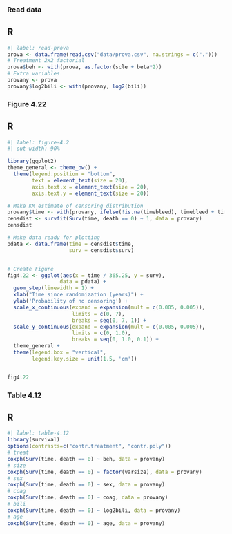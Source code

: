 ### Read data 

::: {.panel-tabset}
## R
```r
#| label: read-prova
prova <- data.frame(read.csv("data/prova.csv", na.strings = c(".")))
# Treatment 2x2 factorial
prova$beh <- with(prova, as.factor(scle + beta*2))
# Extra variables
provany <- prova
provany$log2bili <- with(provany, log2(bili))
```
:::


### Figure 4.22

::: {.panel-tabset}
## R
```r
#| label: figure-4.2
#| out-width: 90%

library(ggplot2)
theme_general <- theme_bw() +
  theme(legend.position = "bottom",
        text = element_text(size = 20),
        axis.text.x = element_text(size = 20),
        axis.text.y = element_text(size = 20))

# Make KM estimate of censoring distribution
provany$time <- with(provany, ifelse(!is.na(timebleed), timebleed + timedeath, timedeath))
censdist <- survfit(Surv(time, death == 0) ~ 1, data = provany)
censdist

# Make data ready for plotting
pdata <- data.frame(time = censdist$time,
                    surv = censdist$surv)


# Create Figure
fig4.22 <- ggplot(aes(x = time / 365.25, y = surv),
                 data = pdata) +
  geom_step(linewidth = 1) +
  xlab("Time since randomization (years)") +
  ylab('Probability of no censoring') +
  scale_x_continuous(expand = expansion(mult = c(0.005, 0.005)),
                     limits = c(0, 7),
                     breaks = seq(0, 7, 1)) +
  scale_y_continuous(expand = expansion(mult = c(0.005, 0.005)),
                     limits = c(0, 1.0),
                     breaks = seq(0, 1.0, 0.1)) +
  theme_general +
  theme(legend.box = "vertical",
        legend.key.size = unit(1.5, 'cm'))


fig4.22
```
:::



### Table 4.12

::: {.panel-tabset}
## R
```r
#| label: table-4.12
library(survival)
options(contrasts=c("contr.treatment", "contr.poly"))
# treat
coxph(Surv(time, death == 0) ~ beh, data = provany)
# size 
coxph(Surv(time, death == 0) ~ factor(varsize), data = provany)
# sex
coxph(Surv(time, death == 0) ~ sex, data = provany)
# coag
coxph(Surv(time, death == 0) ~ coag, data = provany)
# bili
coxph(Surv(time, death == 0) ~ log2bili, data = provany)
# age
coxph(Surv(time, death == 0) ~ age, data = provany)
```
:::
